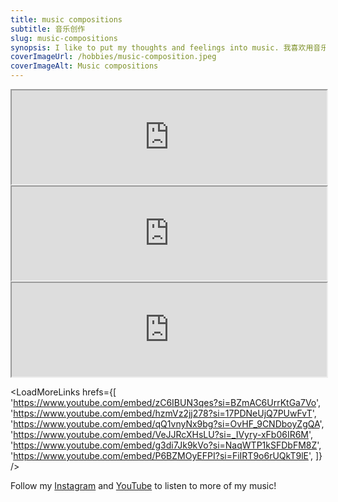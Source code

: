 ```yaml
---
title: music compositions
subtitle: 音乐创作
slug: music-compositions
synopsis: I like to put my thoughts and feelings into music. 我喜欢用音乐表达我的思想、讲故事。
coverImageUrl: /hobbies/music-composition.jpeg
coverImageAlt: Music compositions
---
```


<iframe
  width='100%'
  style={{
    aspectRatio: '16/9',
  }}
  src='https://www.youtube.com/embed/FkM4nT9QW-w?si=xrV9EUhUJw_Us55U'
  title='YouTube video player'
  allow='accelerometer; autoplay; clipboard-write; encrypted-media; gyroscope; picture-in-picture; web-share'
  allowFullScreen
></iframe>

<iframe
  width='100%'
  style={{
    aspectRatio: '16/9',
  }}
  src='https://www.youtube.com/embed/Js0PuGFGTpc?si=5VIEPZ24IvG4xEw_'
  title='YouTube video player'
  allow='accelerometer; autoplay; clipboard-write; encrypted-media; gyroscope; picture-in-picture; web-share'
  allowFullScreen
></iframe>

<iframe
  width='100%'
  style={{
    aspectRatio: '16/9',
  }}
  src='https://www.youtube.com/embed/TeEKQYqgN_s?si=aQRRH7exHcxaAhBL'
  title='YouTube video player'
  allow='accelerometer; autoplay; clipboard-write; encrypted-media; gyroscope; picture-in-picture; web-share'
  allowFullScreen
></iframe>

<LoadMoreLinks
  hrefs={[
    'https://www.youtube.com/embed/zC6IBUN3qes?si=BZmAC6UrrKtGa7Vo',
    'https://www.youtube.com/embed/hzmVz2jj278?si=17PDNeUjQ7PUwFvT',
    'https://www.youtube.com/embed/qQ1vnyNx9bg?si=OvHF_9CNDboyZgQA',
    'https://www.youtube.com/embed/VeJJRcXHsLU?si=_IVyry-xFb06IR6M',
    'https://www.youtube.com/embed/g3di7Jk9kVo?si=NaqWTP1kSFDbFM8Z',
    'https://www.youtube.com/embed/P6BZMOyEFPI?si=FiIRT9o6rUQkT9lE',
  ]}
/>

Follow my [Instagram](https://instagram.com/bbfish_studio) and [YouTube](https://www.youtube.com/@bbfishstudio8837/videos) to listen to more of my music!
